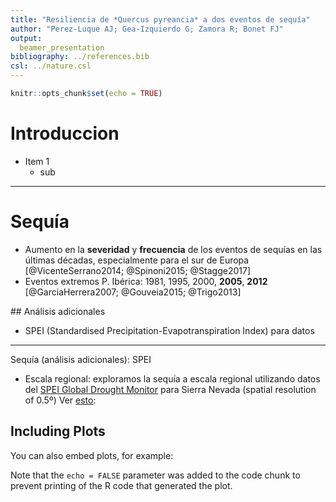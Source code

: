 ```yaml
---
title: "Resiliencia de *Quercus pyreancia* a dos eventos de sequía"
author: "Perez-Luque AJ; Gea-Izquierdo G; Zamora R; Bonet FJ"
output: 
  beamer_presentation
bibliography: ../references.bib
csl: ../nature.csl
---
```


```r
knitr::opts_chunk$set(echo = TRUE)
```

# Introduccion 

- Item 1 
    - sub 

--- 

# Sequía

- Aumento en la **severidad** y **frecuencia** de los eventos de sequías en las últimas décadas, especialmente para el sur de Europa [@VicenteSerrano2014; @Spinoni2015; @Stagge2017]
- Eventos extremos P. Ibérica: 1981, 1995, 2000, **2005**, **2012**  [@GarciaHerrera2007; @Gouveia2015; @Trigo2013]

## Análisis adicionales
 
- SPEI (Standardised Precipitation-Evapotranspiration Index) para datos 


--- 

Sequía (análisis adicionales): SPEI 


- Escala regional: exploramos la sequía a escala regional utilizando datos del [SPEI Global Drought Monitor](http://sac.csic.es/spei/database.html) para Sierra Nevada (spatial resolution of 0.5º) Ver [esto](https://github.com/ajpelu/qpyr_resilience/blob/master/analysis/drought/explore_drought_spei_regional.md): 





## Including Plots

You can also embed plots, for example:



Note that the `echo = FALSE` parameter was added to the code chunk to prevent printing of the R code that generated the plot.
